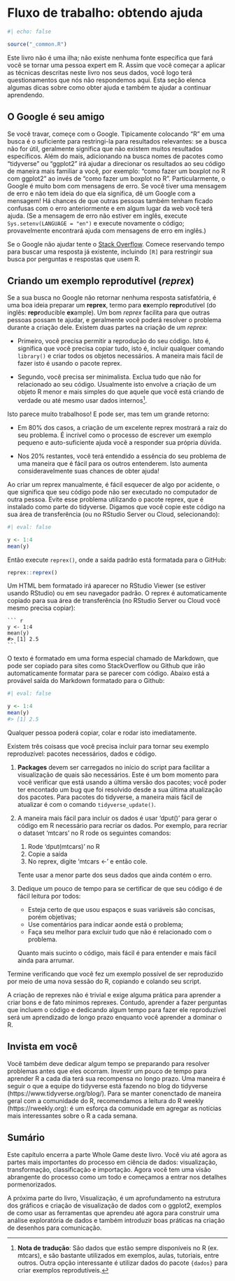 # Fluxo de trabalho: obtendo ajuda {#sec-workflow-getting-help}

```r
#| echo: false

source("_common.R")
```

Este livro não é uma ilha; não existe nenhuma fonte específica que fará você se tornar uma pessoa expert em R.
Assim que você começar a aplicar as técnicas descritas neste livro nos seus dados, você logo terá questionamentos que nós não respondemos aqui.
Esta seção elenca algumas dicas sobre como obter ajuda e também te ajudar a continuar aprendendo.

## O Google é seu amigo

Se você travar, começe com o Google.
Tipicamente colocando "R" em uma busca é o suficiente para restringi-la para resultados relevantes: se a busca não for útil, geralmente significa que não existem muitos resultados específicos.
Além do mais, adicionando na busca nomes de pacotes como "tidyverse" ou "ggplot2" irá ajudar a direcionar os resultados ao seu código de maneira mais familiar a você, por exemplo: "como fazer um boxplot no R com ggplot2" ao invés de "como fazer um boxplot no R".
Particularmente, o Google é muito bom com mensagens de erro.
Se você tiver uma mensagem de erro e não tem ideia do que ela significa, dê um Google com a mensagem!
Há chances de que outras pessoas também tenham ficado confusas com o erro anteriormente e em algum lugar da web você terá ajuda.
(Se a mensagem de erro não estiver em inglês, execute `Sys.setenv(LANGUAGE = "en")` e execute novamente o código; provavelmente encontrará ajuda com mensagens de erro em inglês.)

Se o Google não ajudar tente o [Stack Overflow](https://stackoverflow.com).
Comece reservando tempo para buscar uma resposta já existente, incluindo `[R]` para restringir sua busca por perguntas e respostas que usem R.

## Criando um exemplo reprodutível (*reprex*)

Se a sua busca no Google não retornar nenhuma resposta satisfatória, é uma boa ideia preparar um **reprex**, termo para  **ex**emplo **repr**odutível (do inglês: **repr**oducible **ex**ample).
Um bom *reprex* facilita para que outras pessoas possam te ajudar, e geralmente você poderá resolver o problema durante a criação dele.
Existem duas partes na criação de um *reprex*:

-   Primeiro, você precisa permitir a reprodução do seu código.
    Isto é, significa que você precisa copiar tudo, isto é, incluir qualquer comando `library()` e criar todos os objetos necessários.
    A maneira mais fácil de fazer isto é usando o pacote reprex.

-   Segundo, você precisa ser minimalista.
    Exclua tudo que não for relacionado ao seu código.
    Usualmente isto envolve a criação de um objeto R menor e mais simples do que aquele que você está criando de verdade ou até mesmo usar dados internos[^workflow-help-nt-1].
    
[^workflow-help-nt-1]: **Nota de tradução**: São dados que estão sempre disponíveis no R (ex. mtcars), e são bastante utilizados em exemplos, aulas, tutoriais, entre outros. Outra opção interessante é utilizar dados do pacote `{dados}` para criar exemplos reprodutíveis.

Isto parece muito trabalhoso!
E pode ser, mas tem um grande retorno:

-   Em 80% dos casos, a criação de um excelente reprex mostrará a raiz do seu problema.
    É incrível como o processo de escrever um exemplo pequeno e auto-suficiente ajuda você a responder sua própria dúvida.

-   Nos 20% restantes, você terá entendido a essência do seu problema de uma maneira que é fácil para os outros entenderem.
    Isto aumenta consideravelmente suas chances de obter ajuda!

Ao criar um reprex manualmente, é fácil esquecer de algo por acidente, o que significa que seu código pode não ser executado no computador de outra pessoa.
Evite esse problema utilizando o pacote reprex, que é instalado como parte do tidyverse.
Digamos que você copie este código na sua área de transferência (ou no RStudio Server ou Cloud, selecionando):

```r
#| eval: false

y <- 1:4
mean(y)
```

Então execute `reprex()`, onde a saída padrão está formatada para o GitHub:

``` r
reprex::reprex()
```

Um HTML bem formatado irá aparecer no RStudio Viewer (se estiver usando RStudio) ou em seu navegador padrão.
O reprex é automaticamente copiado para sua área de transferência (no RStudio Server ou Cloud você mesmo precisa copiar):

````         
``` r
y <- 1:4
mean(y)
#> [1] 2.5
```
````

O texto é formatado em uma forma especial chamado de Markdown, que pode ser copiado para sites como StackOverflow ou Github que irão automaticamente formatar para se parecer com código.
Abaixo está a provável saída do Markdown formatado para o Github:

```r
#| eval: false

y <- 1:4
mean(y)
#> [1] 2.5
```

Qualquer pessoa poderá copiar, colar e rodar isto imediatamente.

Existem três coisass que você precisa incluir para tornar seu exemplo reproduzível: pacotes necessários, dados e código.

1. **Packages** devem ser carregados no início do script para facilitar a visualização de quais são necessários.
   Este é um bom momento para você verificar que está usando a última versão dos pacotes; você poder ter encontado um bug que foi resolvido desde a sua última atualização dos pacotes.
   Para pacotes do tidyverse, a maneira mais fácil de atualizar é com o comando `tidyverse_update()`.

2. A maneira mais fácil para incluir os dados é usar 'dput()' para gerar o código em R necessário para recriar os dados.
   Por exemplo, para recriar o dataset 'mtcars' no R rode os seguintes comandos:

   1. Rode 'dput(mtcars)' no R
   2. Copie a saída
   3. No reprex, digite 'mtcars <-' e então cole.

   Tente usar a menor parte dos seus dados que ainda contém o erro.

3. Dedique um pouco de tempo para se certificar de que seu código é de fácil leitura por todos:

   - Esteja certo de que usou espaços e suas variáveis são concisas, porém objetivas;
   - Use comentários para indicar aonde está o problema;
   - Faça seu melhor para excluir tudo que não é relacionado com o problema.

   Quanto mais sucinto o código, mais fácil é para entender e mais fácil ainda para arrumar.

Termine verificando que você fez um exemplo possível de ser reproduzido por meio de uma nova sessão do R, copiando e colando seu script.

A criação de reprexes não é trivial e exige alguma prática para aprender a criar bons e de fato mínimos reprexes.
Contudo, aprender a fazer perguntas que incluem o código e dedicando algum tempo para fazer ele reproduzível será um aprendizado de longo prazo enquanto você aprender a dominar o R.

## Invista em você

Você também deve dedicar algum tempo se preparando para resolver problemas antes que eles ocorram.
Investir um pouco de tempo para aprender R a cada dia terá sua recompensa no longo prazo.
Uma maneira é seguir o que a equipe do tidyverse está fazendo no blog do tidyverse (https://www.tidyverse.org/blog/).
Para se manter conenctado de maneira geral com a comunidade do R, recomendamos a leitura do R weekly (https://rweekly.org): é um esforça da comunidade em agregar as notícias mais interessantes sobre o R a cada semana.

## Sumário

Este capítulo encerra a parte  Whole Game deste livro.
Você viu até agora as partes mais importantes do processo em ciência de dados: visualização, transformação, classificação e importação.
Agora você tem uma visão abrangente do processo como um todo e começamos a entrar nos detalhes pormenorizados.

A próxima parte do livro, Visualização, é um aprofundamento na estrutura dos gráficos e criação de visualização de dados com o ggplot2, exemplos de como usar as ferramentas que aprendeu até agora para construir uma análise exploratória de dados e também introduzir boas práticas na criação de desenhos para comunicação.
